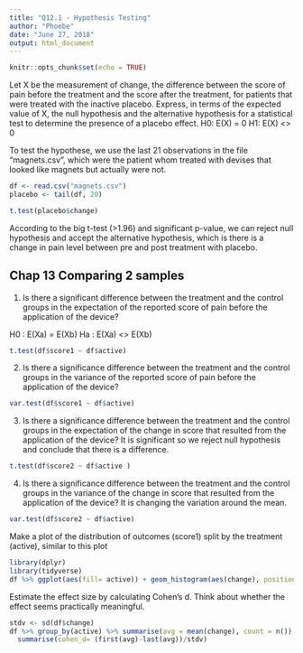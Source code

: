 ```yaml
---
title: "Q12.1 - Hypothesis Testing"
author: "Phoebe"
date: "June 27, 2018"
output: html_document
---
```


```r
knitr::opts_chunk$set(echo = TRUE)
```

Let X be the measurement of change, the difference between the score of
pain before the treatment and the score after the treatment, for patients
that were treated with the inactive placebo. Express, in terms of the
expected value of X, the null hypothesis and the alternative hypothesis
for a statistical test to determine the presence of a placebo effect. 
H0: E(X) = 0
H1: E(X) <> 0

To test the hypothese, we use the last 21 observations in the file "magnets.csv", which were the patient whom treated
with devises that looked like magnets but actually were not.

```r
df <- read.csv("magnets.csv")
placebo <- tail(df, 20)

t.test(placebo$change)
```
According to the big t-test (>1.96) and significant p-value, we can reject null hypothesis and accept the alternative hypothesis, which is there is a change in pain level between pre and post treatment with placebo.

## Chap 13 Comparing 2 samples

1. Is there a significant difference between the treatment and the control groups in the expectation of the reported score of pain before the application of the device? 

H0 : E(Xa) = E(Xb)
Ha : E(Xa) <> E(Xb)

```r

t.test(df$score1 ~ df$active)

```

2. Is there a significance difference between the treatment and the control groups in the variance of the reported score of pain before the application of the device?
```r

var.test(df$score1 ~ df$active)

```
3. Is there a significance difference between the treatment and the control groups in the expectation of the change in score that resulted from the application of the device?
It is significant so we reject null hypothesis and conclude that there is a difference.

```r
t.test(df$score2 ~ df$active )

```
4. Is there a significance difference between the treatment and the control
groups in the variance of the change in score that resulted from the application
of the device?
It is changing the variation around the mean.
```r
var.test(df$score2 ~ df$active)
```
Make a plot of the distribution of outcomes (score1) split by the treatment (active), similar to this plot
```r
library(dplyr)
library(tidyverse)
df %>% ggplot(aes(fill= active)) + geom_histogram(aes(change), position = "dodge", alpha= 0.6)
```

Estimate the effect size by calculating Cohen's d. Think about whether the effect seems practically meaningful.
```r

stdv <- sd(df$change)
df %>% group_by(active) %>% summarise(avg = mean(change), count = n()) %>%
  summarise(cohen_d= (first(avg)-last(avg))/stdv)


```
